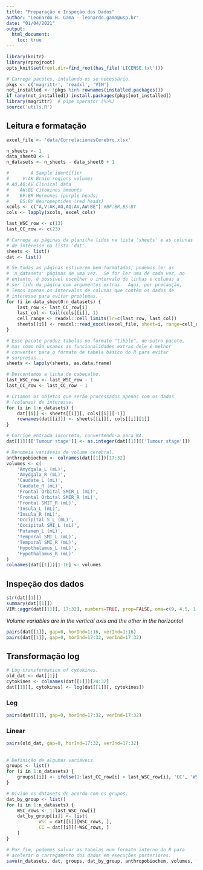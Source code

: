 ```yaml
---
title: "Preparação e Inspeção dos Dados"
author: "Leonardo R. Gama - leonardo.gama@usp.br"
date: "01/04/2021"
output:
  html_document:
    toc: true
---
```


<!-- This Source Code Form is subject to the terms of the Mozilla Public
   - License, v. 2.0. If a copy of the MPL was not distributed with this
   - file, you can obtain one at https://mozilla.org/MPL/2.0/
   -
   - Copyright 2020 Alexandre Ferreira Ramos - AMPhyBio Laboratory -->

```r
library(knitr)
library(rprojroot)
opts_knit$set(root.dir=find_root(has_file('LICENSE.txt')))
```

```r
# Carrega pacotes, intalando-os se necessário.
pkgs <- c('magrittr', 'readxl', 'VIM')
not_installed <- !pkgs %in% rownames(installed.packages())
if (any(not_installed)) install.packages(pkgs[not_installed])
library(magrittr)  # pipe operator (%>%)
source('utils.R')
```

## Leitura e formatação

```r
excel_file <- 'data/CorrelacionesCerebro.xlsx'

n_sheets <- 1
data_sheet0 <- 1
n_datasets <- n_sheets - data_sheet0 + 1

#        A Sample identifier
#     V:AK Brain regions volumes
# AO,AQ:AV Clinical data
#    AW:BE Citokines amounts
#    BF:BR Hormones (purple heads)
#    BS:BY Neuropeptides (red heads)
xcols <- c("A,V:AK,AO,AQ:AV,AW:BE") #BF:BR,BS:BY  
cols <- lapply(xcols, excel_cols)

last_WSC_row <- c(13)
last_CC_row <- c(23)

# Carrega as páginas da planilha lidos na lista 'sheets' e as colunas
# de interesse na lista 'dat'.
sheets <- list()
dat <- list()

# Se todas as páginas estiverem bem formatadas, podemos ler as
# 'n_datasets' páginas de uma vez.  Se for ler uma de cada vez, no
# entanto, é possível escolher o intervalo de linhas e colunas a
# ser lido da página com argumentos extras.  Aqui, por precaução,
# lemos apenas os intervalos de colunas que contêm os dados de
# interesse para evitar problemas.
for (i in data_sheet0:n_datasets) {
    last_row <- last_CC_row[i]
    last_col <- tail(cols[[i]], 1)
    cell_range <- readxl::cell_limits(lr=c(last_row, last_col))
    sheets[[i]] <- readxl::read_excel(excel_file, sheet=i, range=cell_range, .name_repair='minimal')
}

# Esse pacote produz tabelas no formato "tibble", de outro pacote,
# mas como não usamos as funcionalidades extras dele é melhor
# converter para o formato de tabela básico do R para evitar
# surpresas...
sheets <- lapply(sheets, as.data.frame)

# Descontamos a linha de cabeçalho.
last_WSC_row <- last_WSC_row - 1
last_CC_row <- last_CC_row - 1

# Criamos os objetos que serão processados apenas com os dados
# (colunas) de interesse.
for (i in 1:n_datasets) {
    dat[[i]] <- sheets[[i]][, cols[[i]][-1]]
    rownames(dat[[i]]) <- sheets[[i]][, cols[[i]][1]]
}

# Corrige entrada incorreta, convertendo-a para NA.
dat[[1]][['Tumour stage']] <- as.integer(dat[[1]][['Tumour stage']])

# Renomeia variáveis de volume cerebral.
anthropobiochem <- colnames(dat[[1]])[17:32]
volumes <- c(
    'Amydgala_L (mL)',
    'Amydgala_R (mL)',
    'Caudate_L (mL)',
    'Caudate_R (mL)',
    'Frontal Orbital SMIR_L (mL)',
    'Frontal Orbital SMIR_R (mL)',
    'Frontal SMIT_R (mL)',
    'Insula_L (mL)',
    'Insula_R (mL)',
    'Occipital S_L (mL)',
    'Occipital SMI_L (mL)',
    'Putamen_L (mL)',
    'Temporal SMI_L (mL)',
    'Temporal SMI_R (mL)',
    'Hypothalamus_L (mL)',
    'Hypothalamus_R (mL)'
)
colnames(dat[[1]])[1:16] <- volumes
```

## Inspeção dos dados

```r
str(dat[[1]])
summary(dat[[1]])
VIM::aggr(dat[[1]][, 17:32], numbers=TRUE, prop=FALSE, oma=c(9, 4.5, 1.5, 1))
```

_Volume variables are in the vertical axis and the other in the horizontal_
```r
pairs(dat[[1]], gap=0, horInd=1:16, verInd=1:16)
pairs(dat[[1]], gap=0, horInd=17:32, verInd=17:32)
```

## Transformação log {.tabset}
```r
# Log transformation of cytokines.
old_dat <- dat[[1]]
cytokines <- colnames(dat[[1]])[24:32]
dat[[1]][, cytokines] <- log(dat[[1]][, cytokines])
```

### Log
```r
pairs(dat[[1]], gap=0, horInd=17:32, verInd=17:32)
```

### Linear
```r
pairs(old_dat, gap=0, horInd=17:32, verInd=17:32)
```

##
```r
# Definição de algumas variáveis.
groups <- list()
for (i in 1:n_datasets) {
    groups[[i]] <- ifelse(1:last_CC_row[i] > last_WSC_row[i], 'CC', 'WSC')
}

# Divide os datasets de acordo com os grupos.
dat_by_group <- list()
for (i in 1:n_datasets) {
    WSC_rows <- 1:last_WSC_row[i]
    dat_by_group[[i]] <- list(
            WSC = dat[[i]][WSC_rows, ],
            CC = dat[[i]][-WSC_rows, ]
    )
}

# Por fim, podemos salvar as tabelas num formato interno do R para
# acelerar o carregamento dos dados em execuções posteriores.
save(n_datasets, dat, groups, dat_by_group, anthropobiochem, volumes, file='data/base.RData')
```
